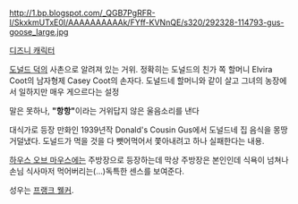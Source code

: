 http://1.bp.blogspot.com/_QGB7PgRFR-I/SkxkmUTxE0I/AAAAAAAAAAk/FYff-KVNnQE/s320/292328-114793-gus-goose_large.jpg

[[디즈니 캐릭터]]

[[도널드 덕]]의 사촌으로 알려져 있는 거위. 정확히는 도널드의 친가 쪽 할머니 Elvira Coot의 남자형제 Casey Coot의 손자다. 도널드네 할머니와 같이 살고 그녀의 농장에서 일하지만 매우 게으르다는 설정

말은 못하나, '''"항항"'''이라는 거위답지 않은 울음소리를 낸다
   
대식가로 등장 만화인 1939년작 Donald's Cousin Gus에서 도널드네 집 음식을 몽땅 거덜냈다. 도널드가 먹을 것을 다 뺏어먹어서 쫓아내려고 하나 실패한다는 내용. 

[[하우스 오브 마우스]]에는 주방장으로 등장하는데 막상 주방장은 본인인데 식욕이 넘쳐나 손님 식사마저 먹어버리는(...)독특한 센스를 보여준다.

성우는 [[프랭크 웰커]].
